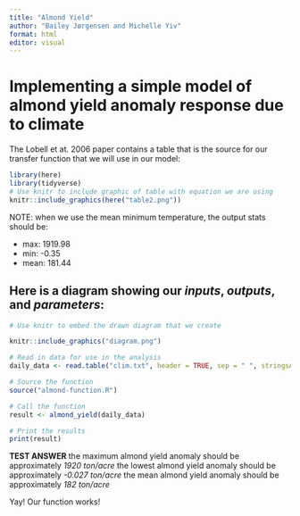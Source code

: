 ```yaml
---
title: "Almond Yield"
author: "Bailey Jørgensen and Michelle Yiv"
format: html
editor: visual
---
```


# Implementing a simple model of almond yield anomaly response due to climate

The Lobell et at. 2006 paper contains a table that is the source for our transfer function that we will use in our model:

```r
library(here)
library(tidyverse)
# Use knitr to include graphic of table with equation we are using
knitr::include_graphics(here("table2.png"))
```

NOTE: when we use the mean minimum temperature, the output stats should be:

-   max: 1919.98
-   min: -0.35
-   mean: 181.44

## Here is a diagram showing our *inputs*, *outputs*, and *parameters*:

```r
# Use knitr to embed the drawn diagram that we create

knitr::include_graphics("diagram.png")
```

```r
# Read in data for use in the analysis
daily_data <- read.table("clim.txt", header = TRUE, sep = " ", stringsAsFactors = FALSE)

# Source the function
source("almond-function.R")
```

```r
# Call the function
result <- almond_yield(daily_data)

# Print the results
print(result)
```

**TEST ANSWER** the maximum almond yield anomaly should be approximately *1920 ton/acre* the lowest almond yield anomaly should be approximately *-0.027 ton/acre* the mean almond yield anomaly should be approximately *182 ton/acre*

Yay! Our function works!
